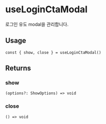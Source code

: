 
<Meta title="triple-web / useLoginCtaModal" />

# useLoginCtaModal

로그인 유도 modal을 관리합니다.

## Usage

```tsx
const { show, close } = useLoginCtaModal()
```

## Returns

### show

`(options?: ShowOptions) => void`

### close

`() => void`

